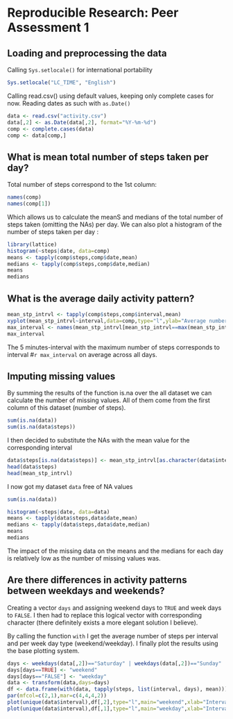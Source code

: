 # Reproducible Research: Peer Assessment 1

## Loading and preprocessing the data

Calling `Sys.setlocale()` for international portability

```r
Sys.setlocale("LC_TIME", "English")
```

Calling read.csv() using default values, keeping only complete cases for now. Reading dates as such with `as.Date()`


```r
data <- read.csv("activity.csv")
data[,2] <- as.Date(data[,2], format="%Y-%m-%d")
comp <- complete.cases(data)
comp <- data[comp,]
```

## What is mean total number of steps taken per day?

Total number of steps correspond to the 1st column:

```r
names(comp)
names(comp[1])

```

Which allows us to calculate the meanS and medians of the total number of steps taken (omitting the NAs) per day. We can also plot a histogram of the number of steps taken per day :

```r
library(lattice)
histogram(~steps|date, data=comp)
means <- tapply(comp$steps,comp$date,mean)
medians <- tapply(comp$steps,comp$date,median)
means
medians
```

## What is the average daily activity pattern?


```r
mean_stp_intrvl <- tapply(comp$steps,comp$interval,mean)
xyplot(mean_stp_intrvl~interval,data=comp,type="l",ylab="Average number of steps")
max_interval <- names(mean_stp_intrvl[mean_stp_intrvl==max(mean_stp_intrvl)])
max_interval
```

The 5 minutes-interval with the maximum number of steps corresponds to interval #`r max_interval`
 on average across all days.

## Imputing missing values

By summing the results of the function is.na over the all dataset we can calculate the number of missing values. All of them come from the first column of this dataset (number of steps).
```r
sum(is.na(data))
sum(is.na(data$steps))
```

I then decided to substitute the NAs with the mean value for the corresponding interval

```r
data$steps[is.na(data$steps)] <- mean_stp_intrvl[as.character(data$interval[is.na(data$steps)])]
head(data$steps)
head(mean_stp_intrvl)
```
I now got my dataset `data` free of NA values

```r
sum(is.na(data))
```

```r
histogram(~steps|date, data=data)
means <- tapply(data$steps,data$date,mean)
medians <- tapply(data$steps,data$date,median)
means
medians
```

The impact of the missing data on the means and the medians for each day is relatively low as the number of missing values was. 

## Are there differences in activity patterns between weekdays and weekends?

Creating a vector `days` and assigning weekend days to `TRUE` and week days to `FALSE`. I then had to replace this logical vector with corresponding character (there definitely exists a more elegant solution I believe).

By calling the function `with` I get the average number of steps per interval and per week day type (weekend/weekday). I finally plot the results using the base plotting system.

```r
days <- weekdays(data[,2])=="Saturday" | weekdays(data[,2])=="Sunday"
days[days==TRUE] <- "weekend"
days[days=="FALSE"] <- "weekday"
data <- transform(data,days=days)
df <- data.frame(with(data, tapply(steps, list(interval, days), mean)))
par(mfcol=c(2,1),mar=c(4,4,4,2))
plot(unique(data$interval),df[,2],type="l",main="weekend",xlab="Interval",ylab="Average number of steps",col=2)
plot(unique(data$interval),df[,1],type="l",main="weekday",xlab="Interval",ylab="Average number of steps",col=4)
```